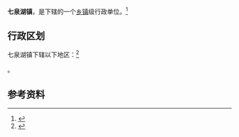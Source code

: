 {{中国乡级行政区|65/21/01/100/000}}

'''七泉湖镇'''，是{{PRC admin/fullname|65/21/01/100/000|3}}下辖的一个[[乡镇|乡镇]]级行政单位。<ref>{{PRC admin/ref sgc|{{PRC admin/parent|65/21/01/100/000}}}}</ref>

== 行政区划 ==

七泉湖镇下辖以下地区：<ref>{{PRC admin/ref sgc|65/21/01/100/000}}</ref>

{{PRC admin/children|65/21/01/100/000}}。

== 参考资料 ==

{{reflist}}

{{新疆行政区划小作品}}
{{PRC admin/navcat|65/21/01/100/000}}